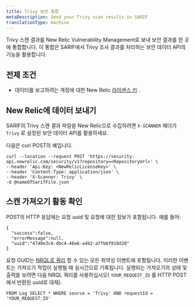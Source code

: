 ```yaml
---
title: Trivy 보안 통합
metaDescription: Send your Trivy scan results in SARIF
translationType: machine
---
```


Trivy 스캔 결과를 New Relic Vulnerability Management로 보내 보안 결과를 한 곳에 통합합니다. 이 통합은 SARIF에서 Trivy 조사 결과를 처리하는 보안 데이터 API의 기능을 활용합니다.

## 전제 조건

* 데이터를 보고하려는 계정에 대한 New Relic [라이센스 키](/docs/accounts-partnerships/install-new-relic/account-setup/license-key) .

## New Relic에 데이터 보내기

SARIF의 Trivy 스캔 결과 파일을 New Relic으로 수집하려면 `X-SCANNER` 헤더가 `Trivy` 로 설정된 보안 데이터 API를 활용하세요.

다음은 curl POST의 예입니다.

```
curl --location --request POST 'https://security-api.newrelic.com/security/v1?repository=<RepositoryUrl>' \
--header 'Api-Key: <NewRelicLicenseKey>' \
--header 'Content-Type: application/json' \
--header 'X-Scanner: Trivy' \
-d @nameOfSarifFile.json
```

## 스캔 가져오기 활동 확인

POST의 HTTP 응답에는 요청 uuid 및 요청에 대한 정보가 포함됩니다. 예를 들어:

```
{
  "success":false,
  "errorMessage":null,
  "uuid":"4740e3c8-dbc4-46e6-a4b2-a7fb6f918d20"
}
```

요청 GUID는 [NRQL로 쿼리](/docs/query-your-data/nrql-new-relic-query-language/get-started/introduction-nrql-new-relics-query-language/) 할 수 있는 모든 취약성 이벤트에 포함됩니다. 이러한 이벤트는 가져오기 작업이 실행될 때 실시간으로 기록됩니다. 실행되는 가져오기의 상태 및 출력을 보려면 다음 NRQL 쿼리를 사용하십시오( `YOUR_REQUEST_ID` 를 HTTP POST에서 반환된 uuid로 대체).

```
FROM Log SELECT * WHERE source = 'Trivy' AND requestId = 'YOUR_REQUEST_ID'
```
